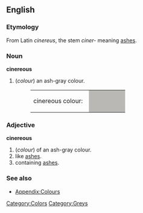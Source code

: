 ==English==
===Etymology===
From Latin ''cinereus'', the stem ''ciner-'' meaning [[ashes]].
===Noun===
'''cinereous'''
#(''colour'') an ash-gray colour.
#:<table><tr><td>cinereous colour: &nbsp;</td><td bgcolor="#B9B8B5" width="80">&nbsp; </td></tr></table>


===Adjective===
'''cinereous'''
#(''colour'') of an ash-gray colour.
#like [[ash]]es.
#containing [[ash]]es.

===See also===
*[[Wiktionary_Appendix:Colours|Appendix:Colours]]

[[Category:Colors]]
[[Category:Greys]]